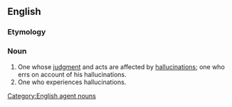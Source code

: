 ==English==

===Etymology===
{{suffix|hallucinate|or|lang=en}}

===Noun===
{{en-noun}}

# One whose [[judgment]] and acts are affected by [[hallucination]]s; one who errs on account of his hallucinations.
# One who experiences hallucinations.

[[Category:English agent nouns]]